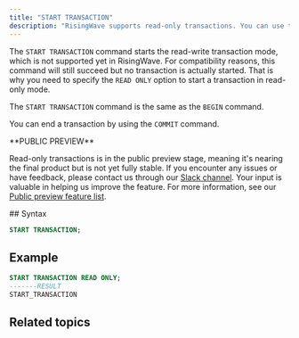```yaml
---
title: "START TRANSACTION"
description: "RisingWave supports read-only transactions. You can use the `START TRANSACTION READ ONLY` command to start a read-only transaction. For more information about transactions in RisingWave, see [Transactions](/docs/current/transactions/)."
---
```


The `START TRANSACTION` command starts the read-write transaction mode, which is not supported yet in RisingWave. For compatibility reasons, this command will still succeed but no transaction is actually started. That is why you need to specify the `READ ONLY` option to start a transaction in read-only mode.

The `START TRANSACTION` command is the same as the `BEGIN` command.

You can end a transaction by using the `COMMIT` command.

<Note>
**PUBLIC PREVIEW**

Read-only transactions is in the public preview stage, meaning it's nearing the final product but is not yet fully stable. If you encounter any issues or have feedback, please contact us through our [Slack channel](https://www.risingwave.com/slack). Your input is valuable in helping us improve the feature. For more information, see our [Public preview feature list](/changelog/product-lifecycle#features-in-the-public-preview-stage).

</Note>
## Syntax

```sql
START TRANSACTION;
```

## Example

```sql
START TRANSACTION READ ONLY;
-------RESULT
START_TRANSACTION

```

## Related topics
<CardGroup>
  <Card
    title="Transactions"
    icon="exchange"
    iconType="solid"
    href="/docs/current/transactions/"
    horizontal
  />

  <Card
    title="BEGIN"
    icon="play"
    iconType="solid"
    href="/docs/current/sql-begin/"
    horizontal
  />

  <Card
    title="COMMIT"
    icon="check"
    iconType="solid"
    href="/docs/current/sql-commit/"
    horizontal
  />
</CardGroup>
